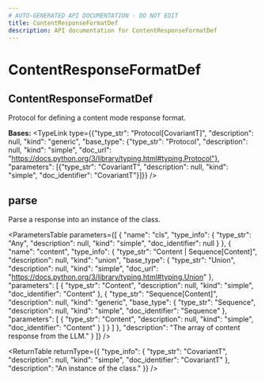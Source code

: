 ```yaml
---
# AUTO-GENERATED API DOCUMENTATION - DO NOT EDIT
title: ContentResponseFormatDef
description: API documentation for ContentResponseFormatDef
---
```


# ContentResponseFormatDef

## <ApiType type="Class" path="response_formatting/decorator/ContentResponseFormatDef" symbolName="ContentResponseFormatDef" /> ContentResponseFormatDef

Protocol for defining a content mode response format.

**Bases:** 
<TypeLink type={{"type_str": "Protocol[CovariantT]", "description": null, "kind": "generic", "base_type": {"type_str": "Protocol", "description": null, "kind": "simple", "doc_url": "https://docs.python.org/3/library/typing.html#typing.Protocol"}, "parameters": [{"type_str": "CovariantT", "description": null, "kind": "simple", "doc_identifier": "CovariantT"}]}} />

## <ApiType type="Function" path="response_formatting/decorator/ContentResponseFormatDef" symbolName="parse" /> parse

Parse a response into an instance of the class.

<ParametersTable
  parameters={[
  {
    "name": "cls",
    "type_info": {
      "type_str": "Any",
      "description": null,
      "kind": "simple",
      "doc_identifier": null
    }
  },
  {
    "name": "content",
    "type_info": {
      "type_str": "Content | Sequence[Content]",
      "description": null,
      "kind": "union",
      "base_type": {
        "type_str": "Union",
        "description": null,
        "kind": "simple",
        "doc_url": "https://docs.python.org/3/library/typing.html#typing.Union"
      },
      "parameters": [
        {
          "type_str": "Content",
          "description": null,
          "kind": "simple",
          "doc_identifier": "Content"
        },
        {
          "type_str": "Sequence[Content]",
          "description": null,
          "kind": "generic",
          "base_type": {
            "type_str": "Sequence",
            "description": null,
            "kind": "simple",
            "doc_identifier": "Sequence"
          },
          "parameters": [
            {
              "type_str": "Content",
              "description": null,
              "kind": "simple",
              "doc_identifier": "Content"
            }
          ]
        }
      ]
    },
    "description": "The array of content response from the LLM."
  }
]}
/>

<ReturnTable
  returnType={{
  "type_info": {
    "type_str": "CovariantT",
    "description": null,
    "kind": "simple",
    "doc_identifier": "CovariantT"
  },
  "description": "An instance of the class."
}}
/>


